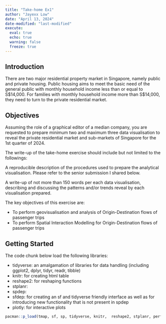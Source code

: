 ```yaml
---
title: "Take-home Ex1"
author: "Jayexx Low"
date: "April 13, 2024"
date-modified: "last-modified"
execute: 
  eval: true
  echo: true
  warning: false
  freeze: true
---
```



## Introduction

There are two major residential property market in Singapore, namely public and private housing. Public housing aims to meet the basic need of the general public with monthly household income less than or equal to S$14,000. For families with monthly household income more than S$14,000, they need to turn to the private residential market.



## Objectives

Assuming the role of a graphical editor of a median company, you are requested to prepare minimum two and maximum three data visualisation to reveal the private residential market and sub-markets of Singapore for the 1st quarter of 2024.

The write-up of the take-home exercise should include but not limited to the followings:

A reproducible description of the procedures used to prepare the analytical visualisation. Please refer to the senior submission I shared below.

A write-up of not more than 150 words per each data visualisation, describing and discussing the patterns and/or trends reveal by each visualisation prepared.

The key objectives of this exercise are:

-   To perform geovisualisation and analysis of Origin-Destination flows of passenger trips
-   To perform Spatial Interaction Modelling for Origin-Destination flows of passenger trips

## Getting Started

The code chunk below load the following libraries:

-   tidyverse: an amalgamation of libraries for data handling (including ggplot2, dplyr, tidyr, readr, tibble)
-   knitr: for creating html table
-   reshape2: for reshaping functions
-   stplanr:
-   spdep:
-   sfdep: for creating an sf and tidyverse friendly interface as well as for introducing new functionality that is not present in spdep
-   plotly: for interactive plots

```r
pacman::p_load(tmap, sf, sp, tidyverse, knitr,  reshape2, stplanr, performance, DT, ggpubr) 
```